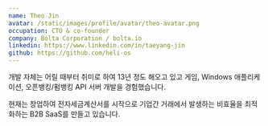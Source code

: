 ```yaml
---
name: Theo Jin
avatar: /static/images/profile/avatar/theo-avatar.png
occupation: CTO & co-founder
company: Bolta Corporation / bolta.io
linkedin: https://www.linkedin.com/in/taeyang-jin
github: https://github.com/heli-os
---
```


개발 자체는 어릴 때부터 취미로 하여 13년 정도 해오고 있고 게임, Windows 애플리케이션, 오픈뱅킹/펌뱅킹 API 서버 개발을 경험했습니다.

현재는 창업하여 전자세금계산서를 시작으로 기업간 거래에서 발생하는 비효율을 최적화하는 B2B SaaS를 만들고 있습니다.